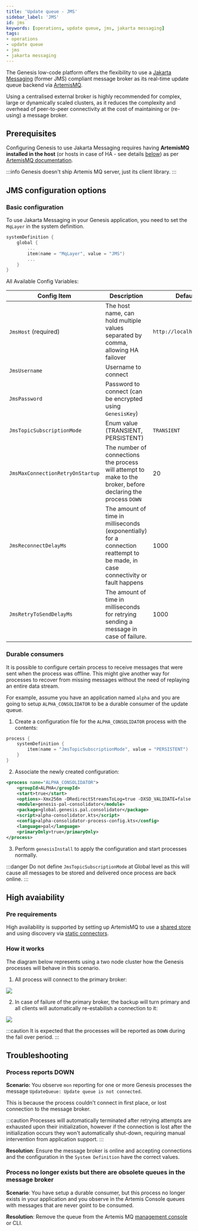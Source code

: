 ```yaml
---
title: 'Update queue - JMS'
sidebar_label: 'JMS'
id: jms
keywords: [operations, update queue, jms, jakarta messaging]
tags:
- operations
- update queue
- jms
- jakarta messaging
---
```


The Genesis low-code platform offers the flexibility to use a [Jakarta Messaging](https://en.wikipedia.org/wiki/Jakarta_Messaging) (former JMS) compliant message broker as its real-time update queue backend via [ArtemisMQ](https://activemq.apache.org/components/artemis/).

Using a centralised external broker is highly recommended for complex, large or dynamically scaled clusters, as it reduces the complexity and overhead of peer-to-peer connectivity at the cost of maintaining or (re-using) a message broker.

## Prerequisites

Configuring Genesis to use Jakarta Messaging requires having **ArtemisMQ installed in the host** (or hosts in case of HA - see details [below](#high-avaiability)) as per [ArtemisMQ documentation](https://activemq.apache.org/components/artemis/documentation/).

:::info
Genesis doesn't ship Artemis MQ server, just its client library.
:::

## JMS configuration options

### Basic configuration

To use Jakarta Messaging in your Genesis application, you need to set the `MqLayer` in the system definition.

```kotlin {title="genesis-system-definition.kts"}
systemDefinition {
    global {
        ...
        item(name = "MqLayer", value = "JMS")
        ...
    }
}
```

All Available Config Variables:

| Config Item                      | Description                          | Default                  |
|----------------------------------|--------------------------------------|--------------------------|
| `JmsHost` (required)             | The host name, can hold multiple values separated by comma, allowing HA failover | `http://localhost:61616` |
| `JmsUsername`                    | Username to connect | |
| `JmsPassword`                    | Password to connect (can be encrypted using `GenesisKey`) | |
| `JmsTopicSubscriptionMode`       | Enum value (TRANSIENT, PERSISTENT) | `TRANSIENT`|
| `JmsMaxConnectionRetryOnStartup` | The number of connections the process will attempt to make to the broker, before declaring the process `DOWN` | 20 |
| `JmsReconnectDelayMs`            | The amount of time in milliseconds (exponentially) for a connection reattempt to be made, in case connectivity or fault happens | 1000 |
| `JmsRetryToSendDelayMs`          | The amount of time in milliseconds for retrying sending a message in case of failure. | 1000 |

### Durable consumers

It is possible to configure certain process to receive messages that were sent when the process was offline. This might give another way for processes to recover from missing messages without the need of replaying an entire data stream.

For example, assume you have an application named `alpha` and you are going to setup `ALPHA_CONSOLIDATOR` to be a durable consumer of the update queue.

1. Create a configuration file for the `ALPHA_CONSOLIDATOR` process with the contents:

```kotlin {title="alpha-consolidator-process-config.kts"}
process {
    systemDefinition {
        item(name = "JmsTopicSubscriptionMode", value = "PERSISTENT")
    }
}
```

2. Associate the newly created configuration:

```xml {title="process.xml"} {8}
<process name="ALPHA_CONSOLIDATOR">
    <groupId>ALPHA</groupId>
    <start>true</start>
    <options>-Xmx256m -DRedirectStreamsToLog=true -DXSD_VALIDATE=false -agentlib:jdwp=transport=dt_socket,server=y,suspend=n,address=*:5106</options>
    <module>genesis-pal-consolidator</module>
    <package>global.genesis.pal.consolidator</package>
    <script>alpha-consolidator.kts</script>
    <config>alpha-consolidator-process-config.kts</config>
    <language>pal</language>
    <primaryOnly>true</primaryOnly>
</process>
```

3. Perform `genesisInstall` to apply the configuration and start processes normally.

:::danger
Do not define `JmsTopicSubscriptionMode` at Global level as this will cause all messages to be stored and delivered once process are back online.
:::


## High avaiability

### Pre requirements

High availability is supported by setting up ArtemisMQ to use a [shared store](https://activemq.apache.org/components/artemis/documentation/latest/ha.html#replication) and using discovery via [static connectors](https://activemq.apache.org/components/artemis/documentation/latest/clusters.html#discovery-using-static-connectors).

### How it works

The diagram below represents using a two node cluster how the Genesis processes will behave in this scenario.

1. All process will connect to the primary broker:

![](/img/jms-fail-over-primary.png)

2. In case of failure of the primary broker, the backup will turn primary and all clients will automatically re-estabilish a connection to it:

![](/img/jms-fail-over-backup.png)

:::caution
It is expected that the processes will be reported as `DOWN` during the fail over period.
:::


## Troubleshooting

### Process reports DOWN

**Scenario:** You observe `mon` reporting for one or more Genesis processes the message `UpdateQueue: Update queue is not connected`.

This is because the process couldn't connect in first place, or lost connection to the message broker.

:::caution
Processes will automatically terminated after retrying attempts are exhausted upon their initialization, however if the connection is lost after the initialization occurs they won't automatically shut-down, requiring manual intervention from application support.
:::

**Resolution**: Ensure the message broker is online and accepting connections and the configuration in the `System Definition` have the correct values.

### Process no longer exists but there are obsolete queues in the message broker

**Scenario**: You have setup a durable consumer, but this process no longer exists in your application and you observe in the Artemis Console queues with messages that are never goint to be consumed.

**Resolution**: Remove the queue from the Artemis MQ [management console](https://activemq.apache.org/components/artemis/documentation/latest/management-console.html) or CLI.
